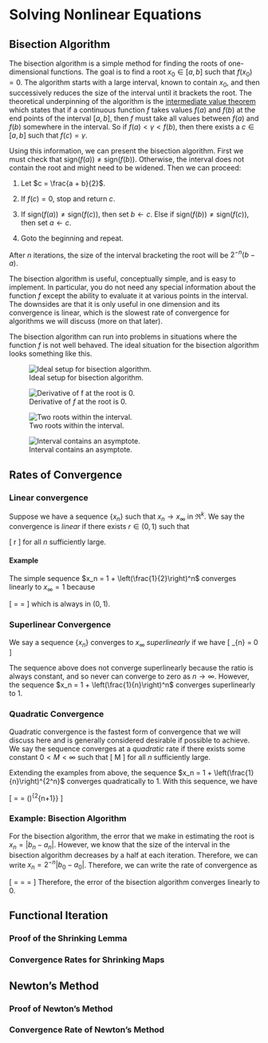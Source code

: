 # Solving Nonlinear Equations

## Bisection Algorithm

The bisection algorithm is a simple method for finding the roots of one-dimensional functions. The goal is to find a root $x_0\in[a, b]$ such that $f(x_0)=0$. The algorithm starts with a large interval, known to contain $x_0$, and then successively reduces the size of the interval until it brackets the root. The theoretical underpinning of the algorithm is the [intermediate value theorem](https://en.wikipedia.org/wiki/Intermediate_value_theorem) which states that if a continuous function $f$ takes values $f(a)$ and $f(b)$ at the end points of the interval $[a, b]$, then $f$ must take all values between $f(a)$ and $f(b)$ somewhere in the interval. So if $f(a) < \gamma < f(b)$, then there exists a $c\in[a, b]$ such that $f(c)=\gamma$.

Using this information, we can present the bisection algorithm. First we must check that $\text{sign}(f(a)) \ne \text{sign}(f(b))$. Otherwise, the interval does not contain the root and might need to be widened. Then we can proceed:

1. Let $c = \frac{a + b}{2}$.

2. If $f(c) = 0$, stop and return $c$.

3. If $\text{sign}(f(a))\ne\text{sign}(f(c))$, then set $b\leftarrow c$. Else if $\text{sign}(f(b))\ne\text{sign}(f(c))$, then set $a\leftarrow c$.

4. Goto the beginning and repeat.

After $n$ iterations, the size of the interval bracketing the root will be $2^{-n}(b-a)$.

The bisection algorithm is useful, conceptually simple, and is easy to implement. In particular, you do not need any special information about the function $f$ except the ability to evaluate it at various points in the interval. The downsides are that it is only useful in one dimension and its convergence is linear, which is the slowest rate of convergence for algorithms we will discuss (more on that later).

The bisection algorithm can run into problems in situations where the function $f$ is not well behaved. The ideal situation for the bisection algorithm looks something like this.

![Ideal setup for bisection algorithm.](image/bisection-ideal.png)

![Derivative of $f$ at the root is $0$.](image/bisection-tangent.png)

![Two roots within the interval.](image/bisection-two.png)

![Interval contains an asymptote.](image/bisection-asymptote.png)

## Rates of Convergence

### Linear convergence

Suppose we have a sequence $\{x_n\}$ such that $x_n\rightarrow x_\infty$ in $\mathfrak{R}^k$. We say the convergence is *linear* if there exists $r\in(0, 1)$ such that 

\[
\frac{\|x_{n+1}-x_\infty\|}{\|x_n-x_\infty\|}\leq r
\]
for all $n$ sufficiently large.

#### Example

The simple sequence $x_n = 1 + \left(\frac{1}{2}\right)^n$ converges linearly to $x_\infty = 1$ because

\[
\frac{\|x_{n+1}-x_\infty\|}{\|x_n-x_\infty\|}
=
\frac{\left(\frac{1}{2}\right)^{n+1}}{\left(\frac{1}{2}\right)^n}
=
\frac{1}{2}
\]
which is always in $(0, 1)$.

### Superlinear Convergence

We say a sequence $\{x_n\}$ converges to $x_\infty$ *superlinearly* if we have
\[
\lim_{n\rightarrow\infty} \frac{\|x_{n+1}-x_\infty\|}{\|x_n-x_\infty\|}
=
0
\]

The sequence above does not converge superlinearly because the ratio is always constant, and so never can converge to zero as $n\rightarrow\infty$. However, the sequence $x_n = 1 + \left(\frac{1}{n}\right)^n$ converges superlinearly to $1$.


### Quadratic Convergence

Quadratic convergence is the fastest form of convergence that we will discuss here and is generally considered desirable if possible to achieve. We say the sequence converges at a *quadratic* rate if there exists some constant $0 < M < \infty$ such that 
\[
\frac{\|x_{n+1}-x_\infty\|}{\|x_n-x_\infty\|^2}\leq M
\]
for all $n$ sufficiently large.

Extending the examples from above, the sequence $x_n = 1 + \left(\frac{1}{n}\right)^{2^n}$ converges quadratically to $1$. With this sequence, we have

\[
\frac{\|x_{n+1}-x_\infty\|}{\|x_n-x_\infty\|^2}
=
\frac{\left(\frac{1}{n+1}\right)^{2^{n+1}}}{\left(\frac{1}{n}\right)^{(2^n)2}}
=
\left(\frac{n}{n+1}\right)^{2^{n+1}}
\leq
1
\]

### Example: Bisection Algorithm

For the bisection algorithm, the error that we make in estimating the root is $x_n = |b_n - a_n|$. However, we know that the size of the interval in the bisection algorithm decreases by a half at each iteration. Therefore, we can write $x_n = 2^{-n}|b_0 - a_0|$. Therefore, we can write the rate of convergence as

\[
\frac{\|x_{n+1}-x_\infty\|}{\|x_n-x_\infty\|}
=
\frac{x_{n+1}}{x_n}
=
\frac{2^{-(n+1)}(b_0-a_0)}{2^{-n}(b_0-a_0)}
=
\frac{1}{2}
\]
Therefore, the error of the bisection algorithm converges linearly to $0$.





## Functional Iteration

### Proof of the Shrinking Lemma

### Convergence Rates for Shrinking Maps


## Newton's Method

### Proof of Newton's Method

### Convergence Rate of Newton's Method







